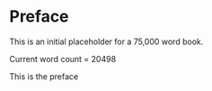 # Preface {.unnumbered}

This is an initial placeholder for a 75,000 word book.

Current word count = 20498

This is the preface

